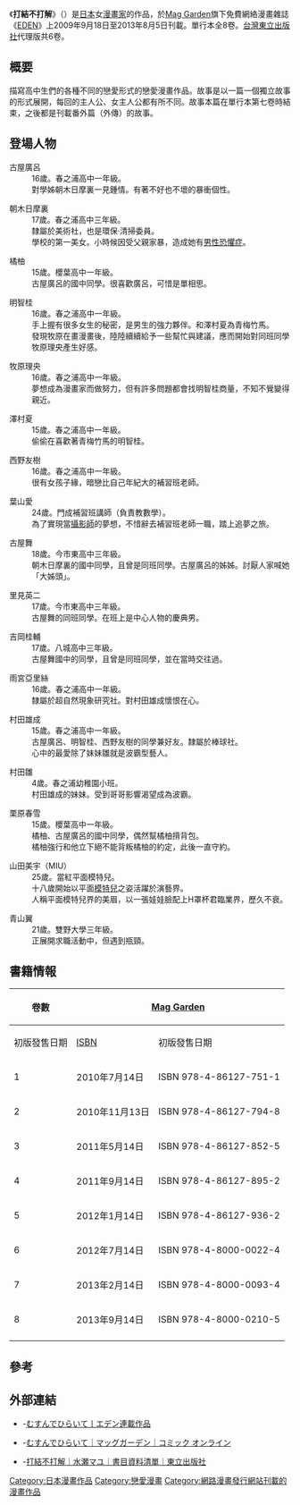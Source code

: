 {{unreferenced|time=2014-09-05T15:48:37+00:00}}
{{Infobox animanga/Headerofja
|標題= 打結不打解
|圖像=
|尺寸=
|說明= 
|日文名稱= むすんでひらいて
|英文名稱= 
|kana=
|romaji= MUSUNDEHIRAITE
|類型= [[戀愛漫畫|戀愛漫畫]]
}}
{{Infobox animanga/name
|original= 
|official= 
|formal= {{flagicon|Taiwan}} 打結不打解
}}
{{Infobox animanga/Manga
|標題= 打結不打解
|作者= [[水瀨真由|水瀨真由]]
|出版社= {{flagicon|Japan}} [[Mag_Garden|Mag Garden]]<br/>{{flagicon|Taiwan}} [[東立出版社|東立出版社]]
|連載雜誌= {{flagicon|Japan}} [[EDEN|EDEN]]
|label= ブレイドコミックスEDEN
|開始= 2009年9月18日
|結束= 2013年8月5日
|冊數= 全8卷
|話數= 全34話+番外篇3篇
|其他= 第8卷為番外篇收錄集數
}}
{{Infobox animanga/Footerofja}}

《'''打結不打解'''》（{{lang-ja|むすんでひらいて}}）是[[日本|日本]]女[[漫畫家|漫畫家]]{{link-ja|水瀨真由|水瀬マユ}}的作品，於[[Mag_Garden|Mag Garden]]旗下免費網絡漫畫雜誌《[[EDEN|EDEN]]》上2009年9月18日至2013年8月5日刊載。單行本全8卷。[[台灣|台灣]][[東立出版社|東立出版社]]代理版共6卷。

==概要==
描寫高中生們的各種不同的戀愛形式的戀愛漫畫作品。故事是以一篇一個獨立故事的形式展開，每回的主人公、女主人公都有所不同。故事本篇在單行本第七卷時結束，之後都是刊載番外篇（外傳）的故事。

==登場人物==
; 古屋廣呂
: 16歲。春之浦高中一年級。
: 對學姊朝木日摩裏一見鍾情。有著不好也不壞的暴衝個性。

; 朝木日摩裏
: 17歲。春之浦高中三年級。
: 隸屬於美術社，也是環保‧清掃委員。
: 學校的第一美女。小時候因受父親家暴，造成她有[[男性恐懼症|男性恐懼症]]。

; 橘柚
: 15歲。櫻葉高中一年級。
: 古屋廣呂的國中同學。很喜歡廣呂，可惜是單相思。

; 明智桂
: 16歲。春之浦高中一年級。
: 手上握有很多女生的秘密，是男生的強力夥伴。和澤村夏為青梅竹馬。
: 發現牧原在畫漫畫後，陸陸續續給予一些幫忙與建議，應而開始對同班同學牧原理央產生好感。

; 牧原理央
: 16歲。春之浦高中一年級。
: 夢想成為漫畫家而做努力，但有許多問題都會找明智桂商量，不知不覺變得親近。

; 澤村夏
: 15歲。春之浦高中一年級。
: 偷偷在喜歡著青梅竹馬的明智桂。

; 西野友樹
: 16歲。春之浦高中一年級。
: 很有女孩子緣，暗戀比自己年紀大的補習班老師。

; 葉山愛
: 24歲。門成補習班講師（負責教數學）。
: 為了實現當[[攝影師|攝影師]]的夢想，不惜辭去補習班老師一職，踏上追夢之旅。

; 古屋舞
: 18歲。今市東高中三年級。
: 朝木日摩裏的國中同學，且曾是同班同學。古屋廣呂的姊姊。討厭人家喊她「大姊頭」。

; 里見英二
: 17歲。今市東高中三年級。
: 古屋舞的同班同學。在班上是中心人物的慶典男。

; 吉岡桂輔
: 17歲。八城高中三年級。
: 古屋舞國中的同學，且曾是同班同學，並在當時交往過。

; 雨宮亞里絲
: 16歲。春之浦高中一年級。
: 隸屬於超自然現象研究社。對村田雄成懷恨在心。

; 村田雄成
: 15歲。春之浦高中一年級。
: 古屋廣呂、明智桂、西野友樹的同學兼好友。隸屬於棒球社。
: 心中的最愛除了妹妹雛就是波霸型藝人。

; 村田雛
: 4歲。春之浦幼稚園小班。
: 村田雄成的妹妹。受到哥哥影響渴望成為波霸。

; 栗原春雪
: 15歲。櫻葉高中一年級。
: 橘柚、古屋廣呂的國中同學，偶然幫橘柚揹背包。
: 橘柚強行和他立下絕不能背叛橘柚的約定，此後一直守約。

; 山田美宇（MIU）
: 25歲。當紅平面模特兒。
: 十八歲開始以平面[[模特兒|模特兒]]之姿活躍於演藝界。
: 人稱平面模特兒界的美眉，以一張娃娃臉配上H罩杯君臨業界，歷久不衰。

; 青山翼
: 21歲。雙野大學三年級。
: 正展開求職活動中，但遇到瓶頸。

==書籍情報==
{| class=wikitable style="font-size:small;"
!rowspan="2"|卷數
!colspan="2"|{{flagicon|Japan}} [[Mag_Garden|Mag Garden]]
!colspan="2"|{{flagicon|Taiwan}} [[東立出版社|東立出版社]]
|-
!初版發售日期!![[ISBN|ISBN]]!!初版發售日期!![[ISBN|ISBN]]
|-
! 1
| 2010年7月14日||ISBN 978-4-86127-751-1
| 2011年7月11日||ISBN 978-9-86107-585-3
|-
! 2
| 2010年11月13日||ISBN 978-4-86127-794-8
| 2011年12月29日||ISBN 978-9-86107-586-0
|-
! 3
| 2011年5月14日||ISBN 978-4-86127-852-5
| 2012年2月13日||ISBN 978-9-86107-787-1
|-
! 4
| 2011年9月14日||ISBN 978-4-86127-895-2
| 2012年9月7日||ISBN 978-9-86108-838-9
|-
! 5
| 2012年1月14日||ISBN 978-4-86127-936-2
| 2012年11月22日||ISBN 978-9-86109-464-9
|-
! 6
| 2012年7月14日||ISBN 978-4-8000-0022-4
| 2013年8月13日||ISBN 978-9-86317-729-6
|-
! 7
| 2013年2月14日||ISBN 978-4-8000-0093-4
| ||
|-
! 8
| 2013年9月14日||ISBN 978-4-8000-0210-5
| ||
|-
|}

==參考==
{{reflist}}

== 外部連結 ==
* {{ja}}-[https://web.archive.org/web/20131018073846/http://www.mag-garden.co.jp/eden/musuhira.html むすんでひらいて〡エデン連載作品]
* {{ja}}-[https://web.archive.org/web/20140924174107/http://comic.mag-garden.co.jp/eden/59.html むすんでひらいて｜マッグガーデン｜コミック オンライン]
* {{zh-tw}}-[https://web.archive.org/web/20140903072646/http://www.tongli.com.tw/BooksList.aspx?B=AU0176 打結不打解｜水瀬マユ｜書目資料清單｜東立出版社]

{{DEFAULTSORT:Musunde Hiraite}}
[[Category:日本漫畫作品|Category:日本漫畫作品]]
[[Category:戀愛漫畫|Category:戀愛漫畫]]
[[Category:網路漫畫發行網站刊載的漫畫作品|Category:網路漫畫發行網站刊載的漫畫作品]]